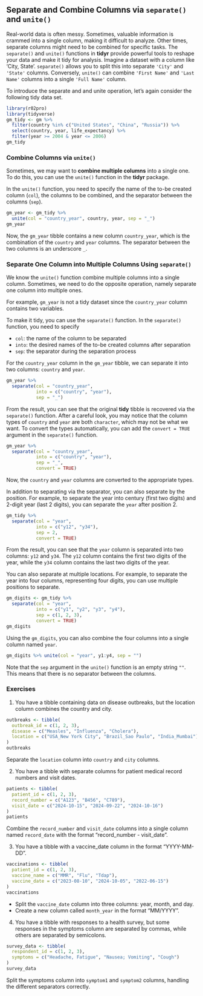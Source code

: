 ## Separate and Combine Columns via `separate()` and `unite()`  {#separate-unite-columns}

Real-world data is often messy. Sometimes, valuable information is crammed into a single column, making it difficult to analyze.  Other times, separate columns might need to be combined for specific tasks. The `separate()` and `unite()` functions in **tidyr** provide powerful tools to reshape your data and make it tidy for analysis. Imagine a dataset with a column like 'City, State'.  `separate()` allows you to split this into separate `'City'` and `'State'` columns. Conversely, `unite()` can combine `'First Name'` and `'Last Name'` columns into a single `'Full Name'` column.

To introduce the separate and and unite operation, let's again consider the following tidy data set. 
```r
library(r02pro)
library(tidyverse)
gm_tidy <- gm %>% 
  filter(country %in% c("United States", "China", "Russia")) %>%
  select(country, year, life_expectancy) %>%
  filter(year >= 2004 & year <= 2006)
gm_tidy
```


### Combine Columns via `unite()`

Sometimes, we may want to **combine multiple columns** into a single one. To do this, you can use the `unite()` function in the **tidyr** package. 

In the `unite()` function, you need to specify the name of the to-be created column (`col`), the columns to be combined, and the separator between the columns (`sep`). 
```r
gm_year <- gm_tidy %>% 
  unite(col = "country_year", country, year, sep = "_")
gm_year
```

Now, the `gm_year` tibble contains a new column `country_year`, which is the combination of the `country` and `year` columns. The separator between the two columns is an underscore `_`.

### Separate One Column into Multiple Columns Using `separate()`


We know the `unite()` function combine multiple columns into a single column. Sometimes, we need to do the opposite operation, namely separate one column into multiple ones.

For example, `gm_year` is not a tidy dataset since the `country_year` column contains two variables. 

To make it tidy, you can use the `separate()` function. In the `separate()` function, you need to specify

- `col`: the name of the column to be separated
- `into`: the desired names of the to-be created columns after separation
- `sep`: the separator during the separation process


For the `country_year` column in the `gm_year` tibble, we can separate it into two columns: `country` and `year`. 

```r
gm_year %>% 
  separate(col = "country_year", 
           into = c("country", "year"), 
           sep = "_")
```

From the result, you can see that the original **tidy** tibble is recovered via the `separate()` function. After a careful look, you may notice that the column types of `country` and `year` are both `character`, which may not be what we want. To convert the types automatically, you can add the `convert = TRUE` argument in the `separate()` function.

```r
gm_year %>% 
  separate(col = "country_year", 
           into = c("country", "year"), 
           sep = "_", 
           convert = TRUE)
```

Now, the `country` and `year` columns are converted to the appropriate types.


In addition to separating via the separator, you can also separate by the position. For example, to separate the year into century (first two digits) and 2-digit year (last 2 digits), you can separate the `year` after position 2. 

```r
gm_tidy %>% 
  separate(col = "year", 
           into = c("y12", "y34"), 
           sep = 2, 
           convert = TRUE)
```

From the result, you can see that the `year` column is separated into two columns: `y12` and `y34`. The `y12` column contains the first two digits of the year, while the `y34` column contains the last two digits of the year.


You can also separate at multiple locations. For example, to separate the year into four columns, representing four digits, you can use multiple  positions to separate.

```r
gm_digits <- gm_tidy %>% 
  separate(col = "year", 
           into = c("y1", "y2", "y3", "y4"), 
           sep = c(1, 2, 3), 
           convert = TRUE)
gm_digits
```


Using the `gm_digits`, you can also combine the four columns into a single column named `year`. 

```r
gm_digits %>% unite(col = "year", y1:y4, sep = "")
```

Note that the `sep` argument in the `unite()` function is an empty string `""`. This means that there is no separator between the columns.

### Exercises

1. You have a tibble containing data on disease outbreaks, but the location column combines the country and city.
```r
outbreaks <- tibble(
  outbreak_id = c(1, 2, 3),
  disease = c("Measles", "Influenza", "Cholera"),
  location = c("USA_New York City", "Brazil_Sao Paulo", "India_Mumbai")
)
outbreaks
```

Separate the `location` column into `country` and `city` columns.

2.  You have a tibble with separate columns for patient medical record numbers and visit dates.
```r
patients <- tibble(
  patient_id = c(1, 2, 3),
  record_number = c("A123", "B456", "C789"),
  visit_date = c("2024-10-15", "2024-09-22", "2024-10-16")
)
patients
```

Combine the `record_number` and `visit_date` columns into a single column named `record_date` with the format "record_number - visit_date".

3. You have a tibble with a vaccine_date column in the format "YYYY-MM-DD".

```r
vaccinations <- tibble(
  patient_id = c(1, 2, 3),
  vaccine_name = c("MMR", "Flu", "Tdap"),
  vaccine_date = c("2023-08-10", "2024-10-05", "2022-06-15")
)
vaccinations
```

- Split the `vaccine_date` column into three columns: year, month, and day.
- Create a new column called `month_year` in the format "MM/YYYY".

4. You have a tibble with responses to a health survey, but some responses in the symptoms column are separated by commas, while others are separated by semicolons.

```r
survey_data <- tibble(
  respondent_id = c(1, 2, 3),
  symptoms = c("Headache, Fatigue", "Nausea; Vomiting", "Cough")
)
survey_data
```

Split the symptoms column into `symptom1` and `symptom2` columns, handling the different separators correctly.
